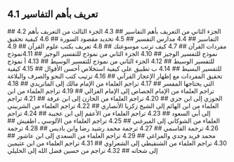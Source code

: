 ## 4.1 تعريف بأهم التفاسير
<YouTube videoId='wxqw37qRv14' opts={opts} />
## 4.2 الجزء الثاني من التعريف بأهم التفاسير
<YouTube videoId='NkNZOTJklgc' opts={opts} />
## 4.3 الجزء الثالث من التعريف بأهم التفاسير
<YouTube videoId='B61k-6oYll0' opts={opts} />
## 4.4 مدارس التفسير
<YouTube videoId='-Or4i1wIcRQ' opts={opts} />
## 4.5 تحديد مقصود السورة
<YouTube videoId='YnBiU7sT-M0' opts={opts} />
## 4.6 كيفية تحقيق مفردات القرآن
<YouTube videoId='KOmdgJnBJF8' opts={opts} />
## 4.7 كيف ترتب موسوعتك
<YouTube videoId='ORxq-fxqAlI' opts={opts} />
## 4.8 تعريف بكتب علوم القرآن
<YouTube videoId='phPjRlePpUY' opts={opts} />
## 4.9 نموذج للتفسير الوجيز
<YouTube videoId='DDNymMwrXBc' opts={opts} />
## 4.10 الجزء الثاني من نموذج للتفسير الوجيز
<YouTube videoId='gBPQJaNQo7U' opts={opts} />
## 4.11نموذج للتفسير الوسيط
<YouTube videoId='g4R2HiWwpro' opts={opts} />
## 4.12 الجزء الثاني من نموذج للتفسير الوسيط
<YouTube videoId='WXhThSQYXwA' opts={opts} />
## 4.13 أ نموذج للتفسير البسيط
<YouTube videoId='S1np19eacl4' opts={opts} />
## 4.14 ب تطبيق على كيفية استخلاص أحسن الأقوال
<YouTube videoId='q4sNsuvWn3o' opts={opts} />
## 4.15 كيفية تحقيق المفردات مع إظهار الإعجاز القرآني
<YouTube videoId='bPUJnN-2Ppk' opts={opts} />
## 4.16 ترتيب كتب النحو  والصرف والبلاغة التي يحتاجها المفسر
<YouTube videoId='lanf5qn2PtQ' opts={opts} />
## 4.17   تراجم العلماء من الإمام مالك إلى الماتريدي
<YouTube videoId='hkvUj0osa0c' opts={opts} />
## 4.18 تراجم العلماء من الإمام الجصاص إلى الإمام الغزالي
<YouTube videoId='J9KpYLed76s' opts={opts} />
## 4.19 تراجم العلماء من ابن الجوزي إلى ابن جزي
<YouTube videoId='nvE5ig4WU-0' opts={opts} />
## 4.20 تراجم العلماء من الخازن إلى ابن عرفة
<YouTube videoId='sMXjiQennHY' opts={opts} />
## 4.21 تراجم العلماء من ابن الهائم إلى الشيخ زكريا الأنصاري
<YouTube videoId='HNYqSiAlOGc' opts={opts} />
## 4.22 تراجم العلماء من الشربيني إلى أبي السعود
<YouTube videoId='QyXnA4lzwAA' opts={opts} />
## 4.23 تراجم العلماء من الأعقم إلى ابن عجيبة
<YouTube videoId='MtlzNNGk9ik' opts={opts} />
## 4.24 تراجم العلماء من الشوكاني إلى الميرغني
<YouTube videoId='_xO4R2i-YZs' opts={opts} />
## 4.25 تراجم العلماء من الآلوسي ـ اطفيش
<YouTube videoId='VWOBCXtjbvs' opts={opts} />
## 4.26 ترجمة القاسمي
<YouTube videoId='_HMcBVDSWHM' opts={opts} />
## 4.27 ترجمة محمد رشيد رضا وابن باديس
<YouTube videoId='AWx5K3vELwg' opts={opts} />
## 4.28 ترجمة محمد فريد وجدي والمراغي
<YouTube videoId='9TtpCLMXflM' opts={opts} />
## 4.29 تراجم العلماء من السعدي إلى ابن عاشور
<YouTube videoId='dhkkiAHbSwg' opts={opts} />
## 4.30 تراجم العلماء من الشنقيطي إلى الشعراوي
<YouTube videoId='k3IdVCvm2Q4' opts={opts} />
## 4.31 تراجم العلماء من ابن عثيمين إلى شحاته
<YouTube videoId='WyU9_wNeYbg' opts={opts} />
## 4.32 تراجم من حسين فضل الله إلى الخليلي
<YouTube videoId='J4Zsnc6uNPk' opts={opts} />
